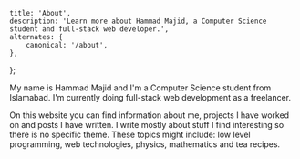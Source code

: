     title: 'About',
    description: 'Learn more about Hammad Majid, a Computer Science student and full-stack web developer.',
    alternates: {
        canonical: '/about',
    },
};

My name is Hammad Majid and I'm a Computer Science student from Islamabad. I'm currently doing full-stack web development as a freelancer.

On this website you can find information about me, projects I have worked on and posts I have written. I write mostly about stuff I find interesting so there is no specific theme. These topics might include: low level programming, web technologies, physics, mathematics and tea recipes.
